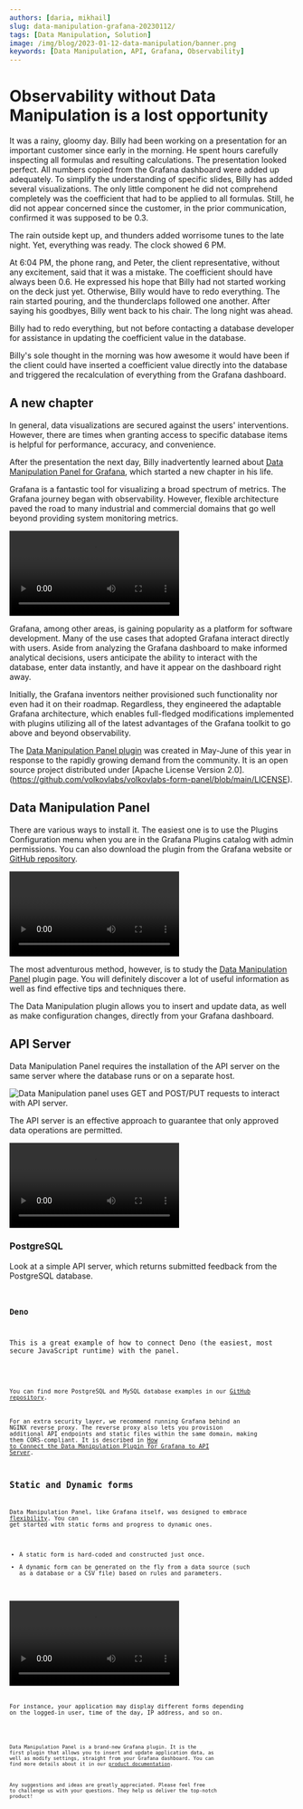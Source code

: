 ```yaml
---
authors: [daria, mikhail]
slug: data-manipulation-grafana-20230112/
tags: [Data Manipulation, Solution]
image: /img/blog/2023-01-12-data-manipulation/banner.png
keywords: [Data Manipulation, API, Grafana, Observability]
---
```



# Observability without Data Manipulation is a lost opportunity

It was a rainy, gloomy day. Billy had been working on a presentation for an important customer since early in the morning. He spent hours carefully inspecting all formulas and resulting calculations. The presentation looked perfect. All numbers copied from the Grafana dashboard were added up adequately. To simplify the understanding of specific slides, Billy has added several visualizations. The only little component he did not comprehend completely was the coefficient that had to be applied to all formulas. Still, he did not appear concerned since the customer, in the prior communication, confirmed it was supposed to be 0.3.

The rain outside kept up, and thunders added worrisome tunes to the late night. Yet, everything was ready. The clock showed 6 PM.

At 6:04 PM, the phone rang, and Peter, the client representative, without any excitement, said that it was a mistake. The coefficient should have always been 0.6. He expressed his hope that Billy had not started working on the deck just yet. Otherwise, Billy would have to redo everything. The rain started pouring, and the thunderclaps followed one another. After saying his goodbyes, Billy went back to his chair. The long night was ahead.

Billy had to redo everything, but not before contacting a database developer for assistance in updating the coefficient value in the database.

Billy's sole thought in the morning was how awesome it would have been if the client could have inserted a coefficient value directly into the database and triggered the recalculation of everything from the Grafana dashboard.

## A new chapter

In general, data visualizations are secured against the users' interventions. However, there are times when granting access to specific database items is helpful for performance, accuracy, and convenience.

After the presentation the next day, Billy inadvertently learned about [Data Manipulation Panel for Grafana](/plugins/volkovlabs-form-panel), which started a new chapter in his life.

Grafana is a fantastic tool for visualizing a broad spectrum of metrics. The Grafana journey began with observability. However, flexible architecture paved the road to many industrial and commercial domains that go well beyond providing system monitoring metrics.

<Video
  src="https://www.youtube.com/embed/HNCKbGfAU0Q"
  title="How to create your business Grafana dashboard."
/>

Grafana, among other areas, is gaining popularity as a platform for software development. Many of the use cases that adopted Grafana interact directly with users. Aside from analyzing the Grafana dashboard to make informed analytical decisions, users anticipate the ability to interact with the database, enter data instantly, and have it appear on the dashboard right away.

Initially, the Grafana inventors neither provisioned such functionality nor even had it on their roadmap. Regardless, they engineered the adaptable Grafana architecture, which enables full-fledged modifications implemented with plugins utilizing all of the latest advantages of the Grafana toolkit to go above and beyond observability.

The [Data Manipulation Panel plugin](/blog/data-manipulation-panel-plugin-for-grafana-97f9af2c67e0) was created in May-June of this year in response to the rapidly growing demand from the community. It is an open source project distributed under [Apache License Version 2.0].(https://github.com/volkovlabs/volkovlabs-form-panel/blob/main/LICENSE).

## Data Manipulation Panel

There are various ways to install it. The easiest one is to use the Plugins Configuration menu when you are in the Grafana Plugins catalog with admin permissions. You can also download the plugin from the Grafana website or [GitHub repository](https://github.com/VolkovLabs/volkovlabs-form-panel).

<Video
  src="https://www.youtube.com/embed/DXALVG8GijM"
  title="Manual data entry and user input into dashboard."
/>

The most adventurous method, however, is to study the [Data Manipulation Panel](/plugins/volkovlabs-form-panel) plugin page. You will definitely discover a lot of useful information as well as find effective tips and techniques there.

The Data Manipulation plugin allows you to insert and update data, as well as make configuration changes, directly from your Grafana dashboard.

## API Server

Data Manipulation Panel requires the installation of the API server on the same server where the database runs or on a separate host.

<Image
  title="Data Manipulation panel uses GET and POST/PUT requests to interact with API server."
  src="/img/blog/2023-01-12-data-manipulation/form-api.png"
/>

The API server is an effective approach to guarantee that only approved data operations are permitted.

<Video
  src="https://www.youtube.com/embed/SHN2S-dRIEM"
  title="API Node.js server and Deno Deploy."
/>

### PostgreSQL

Look at a simple API server, which returns submitted feedback from the PostgreSQL database.

<Code
  url="https://github.com/VolkovLabs/volkovlabs-form-panel/blob/main/server-pg/server.ts"
  language="js"
/>

### Deno

This is a great example of how to connect Deno (the easiest, most secure JavaScript runtime) with the panel.

<Code
  url="https://github.com/VolkovLabs/volkovlabs-form-panel/blob/main/server-deno/server.ts"
  language="js"
/>

You can find more PostgreSQL and MySQL database examples in our [GitHub repository](https://github.com/VolkovLabs/volkovlabs-form-panel).

For an extra security layer, we recommend running Grafana behind an NGINX reverse proxy. The reverse proxy also lets you provision additional API endpoints and static files within the same domain, making them CORS-compliant. It is described in [How to Connect the Data Manipulation Plugin for Grafana to API Server](/blog/how-to-connect-the-data-manipulation-plugin-for-grafana-to-api-server-1abe5f60c904).

## Static and Dynamic forms

Data Manipulation Panel, like Grafana itself, was designed to embrace [flexibility](/plugins/volkovlabs-form-panel/code). You can get started with static forms and progress to dynamic ones.

- A static form is hard-coded and constructed just once.
- A dynamic form can be generated on the fly from a data source (such as a database or a CSV file) based on rules and parameters.

<Video
  src="https://www.youtube.com/embed/RSVH1bSBNl8"
  title="Static and dynamic form elements of Data Manipulation Panel."
/>

For instance, your application may display different forms depending on the logged-in user, time of the day, IP address, and so on.

<Code
  url="https://github.com/VolkovLabs/volkovlabs.io/blob/main/docs/volkovlabs-form-panel/js/dynamic-elements.js"
  language="js"
/>

Data Manipulation Panel is a brand-new Grafana plugin. It is the first plugin that allows you to insert and update application data, as well as modify settings, straight from your Grafana dashboard. You can find more details about it in our [product documentation](/plugins/volkovlabs-form-panel).

Any suggestions and ideas are greatly appreciated. Please feel free to challenge us with your questions. They help us deliver the top-notch product!
